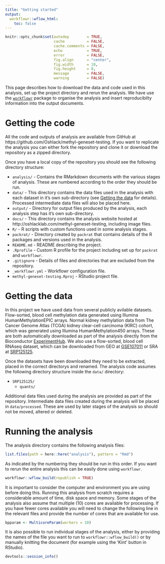 ```yaml
---
title: "Getting started"
output:
  workflowr::wflow_html:
    toc: false
---
```


```r
knitr::opts_chunk$set(autodep        = TRUE,
                      cache          = FALSE,
                      cache.comments = FALSE,
                      echo           = TRUE,
                      error          = FALSE,
                      fig.align      = "center",
                      fig.width      = 10,
                      fig.height     = 8,
                      message        = FALSE,
                      warning        = FALSE)
```

This page describes how to download the data and code used in this analysis,
set up the project directory and rerun the analysis. We have use the
[`workflowr`][workflowr] package to organise the analysis and insert
reproducibilty information into the output documents. 

Getting the code
================

All the code and outputs of analysis are available from GitHub at 
https://github.com/Oshlack/methyl-geneset-testing. If you want to replicate the 
analysis you can either fork the repository and clone it or download the 
repository as a zipped directory.

Once you have a local copy of the repository you should see the following
directory structure:

* `analysis/` - Contains the RMarkdown documents with the various stages of
  analysis. These are numbered according to the order they should be run.
* `data/` - This directory contains the data files used in the analysis with
  each dataset in it's own sub-directory (see [Getting the data](#data) for
  details). Processed intermediate data files will also be placed here.
* `output/` - Directory for output files produced by the analysis, each analysis
  step has it's own sub-directory.
* `docs/` - This directory contains the analysis website hosted at 
  http://oshlacklab.com/methyl-geneset-testing, including image files.
* `R/` - R scripts with custom functions used in some analysis stages.
* `packrat/` - Directory created by `packrat` that contains details of the R
  packages and versions used in the analysis.
* `README.md` - README describing the project.
* `.Rprofile` - Custom R profile for the project including set up for
  `packrat` and `workflowr`.
* `.gitignore` - Details of files and directories that are excluded from the
  repository.
* `_workflowr.yml` - Workflowr configuration file.
* `methyl-geneset-testing.Rproj` - RStudio project file.


Getting the data {#data}
================

In this project we have used data from several publicly avilable datasets. 
Flow-sorted, blood cell methylation data generated using Illumina 
HumanMethylationEPIC arrays. Normal kidney methylation data from The Cancer
Genome Atlas (TCGA) kidney clear-cell carcinoma (KIRC) cohort, which was 
generated using Illumina HumanMethylation450 arrays. These are both 
automatically downloaded as part of the analysis directly from the Bioconductor
[ExperimentHub](expt-hub). 
We also use a flow-sorted, blood cell RNAseq dataset,
which can be downloaded from GEO at [GSE107011](geo-rnaseq) or SRA at 
[SRP125125](sra-rnaseq).

Once the datasets have been downloaded they need to be extracted, placed in the 
correct directorys and renamed. The analysis code assumes the following
directory structure inside the `data/` directory:

* `SRP125125/`
    * `quants/`
  
Additional data files used during the analysis are provided as part of the
repository. Intermediate data files created during the analysis will be placed
in `data/processed`. These are used by later stages of the analysis so should
not be moved, altered or deleted.

Running the analysis
====================

The analysis directory contains the following analysis files:

```r
list.files(path = here::here("analysis"), pattern = "Rmd")
```


As indicated by the numbering they should be run in this order. If you want to
rerun the entire analysis this can be easily done using `workflowr`.

```r
workflowr::wflow_build(republish = TRUE)
```

It is important to consider the computer and environment you are using before
doing this. Running this analysis from scratch requires a considerable amount
of time, disk space and memory. Some stages of the analysis also assume that
multiple (10) cores are available for processing. If you have fewer cores
available you will need to change the following line in the relevant files and
provide the number of cores that are available for use.

```r
bpparam <- MulticoreParam(workers = 10)
```

It is also possible to run individual stages of the analysis, either by
providing the names of the file you want to run to `workflowr::wflow_build()` or
by manually knitting the document (for example using the 'Kint' button in
RStudio).

[expt-hub]: https://bioconductor.org/packages/release/bioc/html/ExperimentHub.html "ExperimentHub"
[geo-rnaseq]: https://www.ncbi.nlm.nih.gov/geo/query/acc.cgi?acc=GSE107011 "GSE107011"
[sra-rnaseq]: https://www.ncbi.nlm.nih.gov/sra?term=SRP125125 "SRP125125"
[workflowr]: https://jdblischak.github.io/workflowr/ "Workflowr"

```r
devtools::session_info()
```
